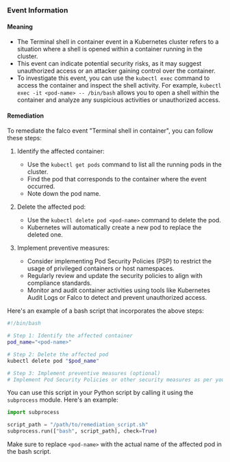 
### Event Information

#### Meaning

- The Terminal shell in container event in a Kubernetes cluster refers to a situation where a shell is opened within a container running in the cluster.
- This event can indicate potential security risks, as it may suggest unauthorized access or an attacker gaining control over the container.
- To investigate this event, you can use the `kubectl exec` command to access the container and inspect the shell activity. For example, `kubectl exec -it <pod-name> -- /bin/bash` allows you to open a shell within the container and analyze any suspicious activities or unauthorized access.

#### Remediation

To remediate the falco event "Terminal shell in container", you can follow these steps:

1. Identify the affected container:
   - Use the `kubectl get pods` command to list all the running pods in the cluster.
   - Find the pod that corresponds to the container where the event occurred.
   - Note down the pod name.

2. Delete the affected pod:
   - Use the `kubectl delete pod <pod-name>` command to delete the pod.
   - Kubernetes will automatically create a new pod to replace the deleted one.

3. Implement preventive measures:
   - Consider implementing Pod Security Policies (PSP) to restrict the usage of privileged containers or host namespaces.
   - Regularly review and update the security policies to align with compliance standards.
   - Monitor and audit container activities using tools like Kubernetes Audit Logs or Falco to detect and prevent unauthorized access.

Here's an example of a bash script that incorporates the above steps:

```bash
#!/bin/bash

# Step 1: Identify the affected container
pod_name="<pod-name>"

# Step 2: Delete the affected pod
kubectl delete pod "$pod_name"

# Step 3: Implement preventive measures (optional)
# Implement Pod Security Policies or other security measures as per your requirements
```

You can use this script in your Python script by calling it using the `subprocess` module. Here's an example:

```python
import subprocess

script_path = "/path/to/remediation_script.sh"
subprocess.run(["bash", script_path], check=True)
```

Make sure to replace `<pod-name>` with the actual name of the affected pod in the bash script.

